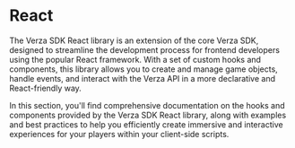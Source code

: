 
# React

The Verza SDK React library is an extension of the core Verza SDK, designed to streamline the development process for frontend developers using the popular React framework. With a set of custom hooks and components, this library allows you to create and manage game objects, handle events, and interact with the Verza API in a more declarative and React-friendly way.

In this section, you'll find comprehensive documentation on the hooks and components provided by the Verza SDK React library, along with examples and best practices to help you efficiently create immersive and interactive experiences for your players within your client-side scripts.

<DocCardList />
